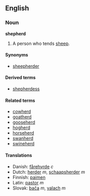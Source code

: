==English==
===Noun===
'''shepherd'''

# A person who tends [[sheep]].

====Synonyms====
*[[sheepherder]]

====Derived terms====
*[[shepherdess]]

====Related terms====
*[[cowherd]]
*[[goatherd]]
*[[gooseherd]]
*[[hogherd]]
*[[horseherd]]
*[[swanherd]]
*[[swineherd]]

====Translations====
*Danish: [[fårehyrde]] ''c''
*Dutch: [[herder]] ''m'', [[schaapsherder]] ''m''
*Finnish: [[paimen]]
*Latin: [[pastor]] ''m''
*Slovak: [[bača]] ''m'', [[valach]] ''m''